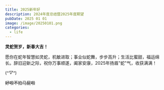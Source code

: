 ---
title: 2025新年好
description: 2024年度总结暨2025年度期望
pubDate: 2025 01 01
image: /image/20250101.png
categories:
  - life
---
**灵蛇贺岁，新春大吉！**  

愿你在蛇年智慧如灵蛇，机敏进取；事业似蛇舞，步步高升；生活比蜜甜，福运绵长。辞旧迎新之际，祝你万事顺遂，阖家安康，2025年扬眉"蛇"气，收获满满！  

(*^▽^*)

<s>好啦不拍马屁啦</s>